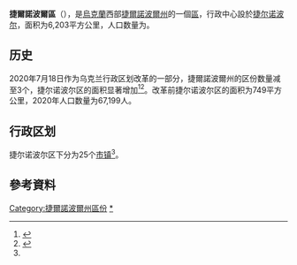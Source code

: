{{Infobox settlement
| name                    = 捷尔诺波尔区
| native_name             = Тернопільський район
| native_name_lang        = uk
| settlement_type         = [[区_(乌克兰)|区]]
| image_skyline           = 
| image_caption           = 
| image_flag              = Flag of Ternopil Raion.svg
| flag_size               = 105px
| image_shield            = Coat of Arms of Ternopilskiy Raion in Ternopil Oblast.png
| shield_size             = 80px
| image_map               = Ternopil Raion 2020.svg
| mapsize                 = 200px
| map_caption             = 捷尔诺波尔区在捷爾諾波爾州的位置
| subdivision_type        = [[世界政區索引|国家]]
| subdivision_name        = {{UKR}}
| subdivision_type1       = [[州_(烏克蘭)|州]]
| subdivision_name1       = [[捷爾諾波爾州|捷爾諾波爾州]]
| established_title       = 建立
| established_date        = 
| seat_type               = 行政中心
| seat                    = [[捷尔诺波尔|捷尔诺波尔]]
| parts_type              = 辖区
| parts_style             = coll
| parts                   = 25个[[烏克蘭市鎮|市镇]]<ref name="Ostapenko">{{Cite book |url=https://www.minregion.gov.ua/wp-content/uploads/2020/10/atlas_novogo_atu_2020.pdf |date=2020 |publisher=Міністерство розвитку громад та територій України; Товариство дослідників України |editor-last=Остапенко |editor-first=Павло |edition=2nd |location=Київ |language=uk |script-title=uk:Атлас адміністративно-територіального устрою України: Новий районний поділ та територіальні громади: 2020}}</ref>
| p1                      =
| government_footnotes    = 
| leader_party            = 
| leader_title            = 
| leader_name             = 
| unit_pref               = Metric
| area_footnotes          = 
| area_note               = 
| area_total_km2          = 6,203
| population_as_of        = 2021年
| population_footnotes    = <ref name="ua2021estimate"/>
| population_total        = 562,142
| population_density_km2  = auto
| population_note         = 
| timezone1               = 
| utc_offset1             = 
| timezone1_DST           = 
| utc_offset1_DST         = 
| postal_code_type        = 邮政编码
| postal_code             = 
| area_code_type          = 
| area_code               = 
| iso_code                = 
| website                 = 
| footnotes               = 
}}
'''捷爾諾波爾區'''（{{lang-uk|Тернопільський район}}），是[[烏克蘭|烏克蘭]]西部[[捷爾諾波爾州|捷爾諾波爾州]]的一個[[区_(乌克兰)|區]]，行政中心設於[[捷尔诺波尔|捷尔诺波尔]]，面积为6,203平方公里，人口数量为{{Ua-pop-est2021|562,142人}}。

== 历史 ==
{{Stack|[[File:Тернопільський_район.png|thumb]]}}
2020年7月18日作为乌克兰行政区划改革的一部分，捷爾諾波爾州的区份数量减至3个，捷尔诺波尔区的面积显著增加<ref>{{Cite news |date=2020-07-18 |title=Про утворення та ліквідацію районів. Постанова Верховної Ради України № 807-ІХ. |language=uk |url=http://www.golos.com.ua/article/333466 |access-date=2020-10-03 |website=Голос України}}</ref><ref name="2020_reform_maps">{{Cite web |date=2020-07-17 |title=Нові райони: карти + склад |url=https://www.minregion.gov.ua/press/news/novi-rajony-karty-sklad/ |access-date=2022-04-15 |language=uk |website=Міністерство розвитку громад та територій України}}</ref>。改革前捷尔诺波尔区的面积为749平方公里，2020年人口数量为67,199人。

== 行政区划 ==
捷尔诺波尔区下分为25个[[烏克蘭市鎮|市镇]]<ref name="Ostapenko"/>。

==參考資料==
{{Reflist}}

{{DEFAULTSORT:Тернопільський район}}
[[Category:捷爾諾波爾州區份|Category:捷爾諾波爾州區份]]
[[Category:捷爾諾波爾區|*]]